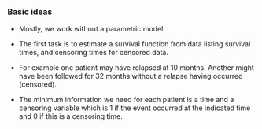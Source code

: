 
### Basic ideas

-   Mostly, we work without a parametric model.

-   The first task is to estimate a survival function from data listing
survival times, and censoring times for censored data.

-   For example one patient may have relapsed at 10 months. Another
might have been followed for 32 months without a relapse having
occurred (censored).

-   The minimum information we need for each patient is a time and a
censoring variable which is 1 if the event occurred at the indicated
time and 0 if this is a censoring time.
